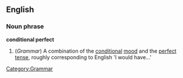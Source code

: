 ==English==
===Noun phrase===
'''conditional perfect'''
#(''Grammar'') A combination of the [[conditional]] [[mood]] and the [[perfect]] [[tense]], roughly corresponding to English 'I would have...'

[[Category:Grammar]]
